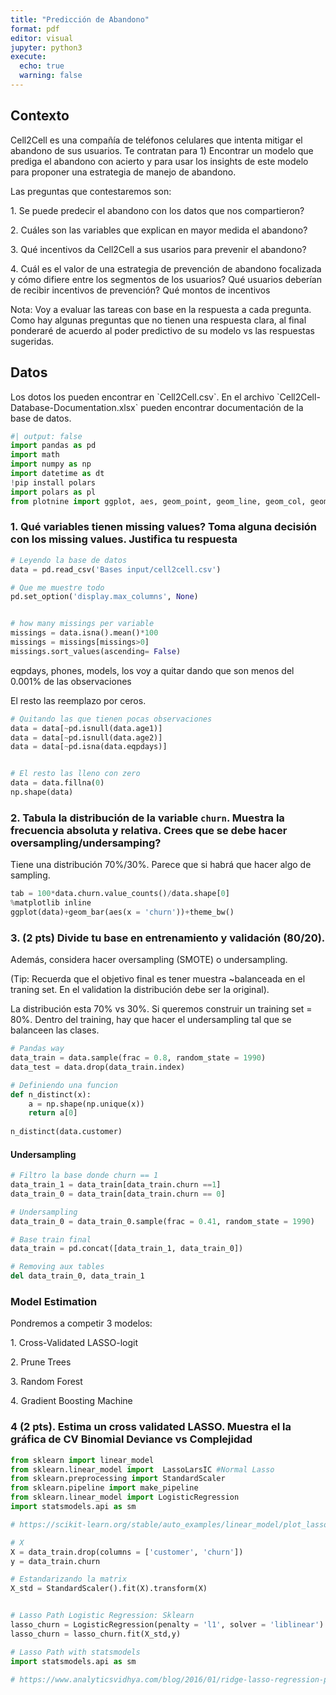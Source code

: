```yaml
---
title: "Predicción de Abandono"
format: pdf
editor: visual
jupyter: python3
execute:
  echo: true
  warning: false
---
```


## Contexto

Cell2Cell es una compañía de teléfonos celulares que intenta mitigar el abandono de sus usuarios. Te contratan para 1) Encontrar un modelo que prediga el abandono con acierto y para usar los insights de este modelo para proponer una estrategia de manejo de abandono.

Las preguntas que contestaremos son:

1\. Se puede predecir el abandono con los datos que nos compartieron?

2\. Cuáles son las variables que explican en mayor medida el abandono?

3\. Qué incentivos da Cell2Cell a sus usarios para prevenir el abandono?

4\. Cuál es el valor de una estrategia de prevención de abandono focalizada y cómo difiere entre los segmentos de los usuarios? Qué usuarios deberían de recibir incentivos de prevención? Qué montos de incentivos

Nota: Voy a evaluar las tareas con base en la respuesta a cada pregunta. Como hay algunas preguntas que no tienen una respuesta clara, al final ponderaré de acuerdo al poder predictivo de su modelo vs las respuestas sugeridas.

\newpage

## Datos

Los dotos los pueden encontrar en \`Cell2Cell.csv\`. En el archivo \`Cell2Cell-Database-Documentation.xlsx\` pueden encontrar documentación de la base de datos.

```python
#| output: false
import pandas as pd 
import math 
import numpy as np
import datetime as dt
!pip install polars
import polars as pl
from plotnine import ggplot, aes, geom_point, geom_line, geom_col, geom_histogram, geom_smooth , geom_bar, geom_boxplot, labs, coord_flip, facet_wrap, theme_bw
```

### 1. Qué variables tienen missing values? Toma alguna decisión con los missing values. Justifica tu respuesta

```python
# Leyendo la base de datos
data = pd.read_csv('Bases input/cell2cell.csv')

# Que me muestre todo
pd.set_option('display.max_columns', None)


# how many missings per variable
missings = data.isna().mean()*100
missings = missings[missings>0]
missings.sort_values(ascending= False)
```

eqpdays, phones, models, los voy a quitar dando que son menos del 0.001% de las observaciones

El resto las reemplazo por ceros.

```python

# Quitando las que tienen pocas observaciones 
data = data[~pd.isnull(data.age1)]
data = data[~pd.isnull(data.age2)]
data = data[~pd.isna(data.eqpdays)]


# El resto las lleno con zero
data = data.fillna(0)
np.shape(data)


```

### 2. Tabula la distribución de la variable `churn`. Muestra la frecuencia absoluta y relativa. Crees que se debe hacer oversampling/undersamping?

Tiene una distribución 70%/30%. Parece que si habrá que hacer algo de sampling.

```python
tab = 100*data.churn.value_counts()/data.shape[0]
%matplotlib inline
ggplot(data)+geom_bar(aes(x = 'churn'))+theme_bw()
```

### 3. (2 pts) Divide tu base en entrenamiento y validación (80/20).

Además, considera hacer oversampling (SMOTE) o undersampling.

(Tip: Recuerda que el objetivo final es tener muestra \~balanceada en el traning set. En el validation la distribución debe ser la original).

La distribución esta 70% vs 30%. Si queremos construir un training set = 80%. Dentro del training, hay que hacer el undersampling tal que se balanceen las clases.

```python
# Pandas way
data_train = data.sample(frac = 0.8, random_state = 1990)
data_test = data.drop(data_train.index)
```

```python

# Definiendo una funcion
def n_distinct(x): 
    a = np.shape(np.unique(x))
    return a[0]
  
n_distinct(data.customer)
```

#### Undersampling

```python

# Filtro la base donde churn == 1 
data_train_1 = data_train[data_train.churn ==1]
data_train_0 = data_train[data_train.churn == 0]

# Undersampling
data_train_0 = data_train_0.sample(frac = 0.41, random_state = 1990)

# Base train final 
data_train = pd.concat([data_train_1, data_train_0])

# Removing aux tables 
del data_train_0, data_train_1
```

### Model Estimation

Pondremos a competir 3 modelos:

1\. Cross-Validated LASSO-logit

2\. Prune Trees

3\. Random Forest

4\. Gradient Boosting Machine

### 4 (2 pts). Estima un cross validated LASSO. Muestra el la gráfica de CV Binomial Deviance vs Complejidad

```python
from sklearn import linear_model
from sklearn.linear_model import  LassoLarsIC #Normal Lasso
from sklearn.preprocessing import StandardScaler
from sklearn.pipeline import make_pipeline
from sklearn.linear_model import LogisticRegression
import statsmodels.api as sm

# https://scikit-learn.org/stable/auto_examples/linear_model/plot_lasso_model_selection.html

# X
X = data_train.drop(columns = ['customer', 'churn'])
y = data_train.churn

# Estandarizando la matrix 
X_std = StandardScaler().fit(X).transform(X)


# Lasso Path Logistic Regression: Sklearn
lasso_churn = LogisticRegression(penalty = 'l1', solver = 'liblinear')
lasso_churn = lasso_churn.fit(X_std,y)

# Lasso Path with statsmodels
import statsmodels.api as sm

# https://www.analyticsvidhya.com/blog/2016/01/ridge-lasso-regression-python-complete-tutorial/
```
